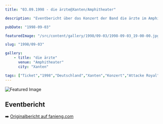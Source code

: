```yaml
---
title: "03.09.1998 - die ärzte@Xanten/Amphitheater"

description: "Eventbericht über das Konzert der Band die ärzte im Amphitheater in Xanten am 3. September 1998."

pubDate: "1998-09-03"

featuredImage: "/src/content/gallery/1998/09-03/1998-09-03_19-00-00.jpg"

slug: "1998/09-03"

gallery:
    - title: "die ärzte"
      venue: "Amphitheater"
      city: "Xanten"

tags: ["Ticket","1998","Deutschland","Xanten","Konzert","Attacke Royal","€15.00","die ärzte","Amphitheater"]
---
```


![Featured Image](/src/content/gallery/1998/09-03/1998-09-03_19-00-00.jpg)

## Eventbericht

➡️ [Originalbericht auf fanieng.com](https://fanieng.com/1998/09-03/1998-09-03-die-aerzte-xanten-amphitheater)
